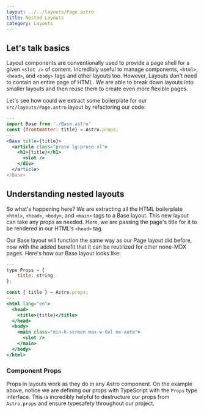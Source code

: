 ```yaml
---
layout: ../../layouts/Page.astro
title: Nested Layouts
category: Layouts
---
```


## Let's talk basics

Layout components are conventionally used to provide a page shell for a given `<slot />` of content. Incredibly useful to manage components, `<html>`, `<head>`, and `<body>` tags and other layouts too. However, Layouts don't need to contain an entire page of HTML. We are able to break down layouts into smaller layouts and then reuse them to create even more flexible pages.

Let's see how could we extract some boilerplate for our `src/layouts/Page.astro` layout by refactoring our code:

```jsx
---
import Base from './Base.astro'
const {frontmatter: title} = Astro.props;
---
<Base title={title}>
  <article class="prose lg:prose-xl">
    <h1>{title}</h1>
      <slot />
    </div>
  </article>
</Base>
```

## Understanding nested layouts

So what's happening here? We are extracting all the HTML boilerplate `<html>`, `<head>`, `<body>`, and `<main>` tags to a Base layout. This new layout can take any props as needed. Here, we are passing the page's title for it to be rendered in our HTML's `<head>` tag. 

Our Base layout will function the same way as our Page layout did before, now with the added benefit that it can be reutilized for other none-MDX pages. Here's how our Base layout looks like:

```jsx
---
type Props = {
    title: string;
};

const { title } = Astro.props;
---
<html lang="en">
  <head>
    <title>{title}</title>
  </head>
  <body>
    <main class="min-h-screen max-w-6xl mx-auto">
      <slot />
    </main>
  </body>
</html>
```

### Component Props

Props in layouts work as they do in any Astro component. On the example above, notice we are defining our props with TypeScript with the `Props` type interface. This is incredibly helpful to destructure our props from `Astro.props` and ensure typesafety throughout our project.